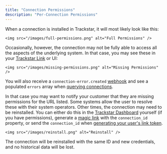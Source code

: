 ```yaml
---
title: "Connection Permissions"
description: "Per-Connection Permissions"
---
```


When a connection is installed in Trackstar, it will most likely look like this:

    <img src="/images/full-permissions.png" alt="Full Permissions" />

Occasionally, however, the connection may not be fully able to access all the aspects of the underlying system. In that case, you may see these in your [Trackstar Link](/how-to-guides/trackstar-link) or UI:

    <img src="/images/missing-permissions.png" alt="Missing Permissions" />

You will also receive a `connection-error.created` [webhook](/how-to-guides/webhooks) and see a populated `errors` array when [querying connections](/api-reference/mgmt/get-connections).

In that case you may want to notify your customer that they are missing permissions for the URL listed.
Some systems allow the user to resolve these with their system operators.
Other times, the connection may need to be reinstalled.
You can either do this in the [Trackstar Dashboard](https://dashboard.trackstarhq.com/connections) yourself (if you have permissions),
generate a [magic link](/how-to-guides/trackstar-link#sending-a-magic-link) with the `connection_id` property,
or send the `connection_id` when [generating your user's link token](/api-reference/mgmt/create-link-token).

    <img src="/images/reinstall.png" alt="Reinstall" />

The connection will be reinstalled with the same ID and new credentials, and no historical data will be lost.
